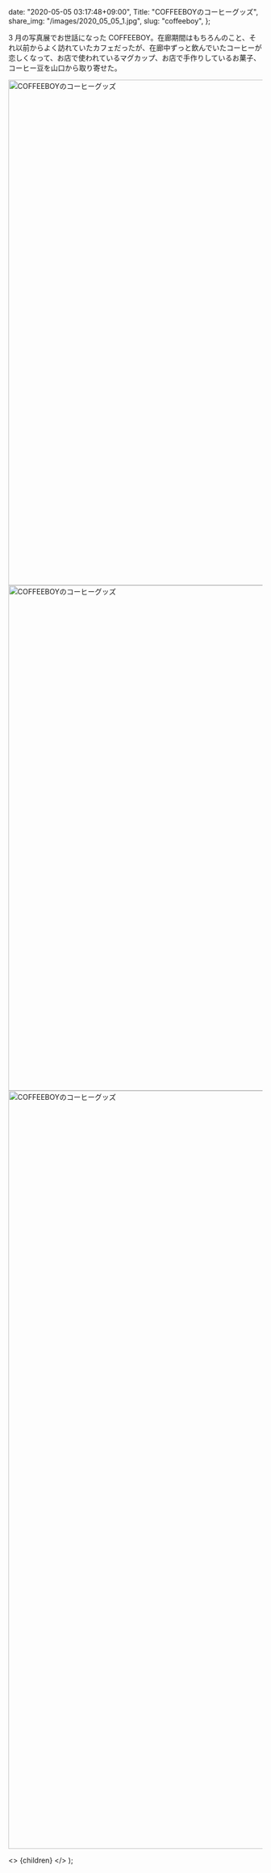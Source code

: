 
  date: "2020-05-05 03:17:48+09:00",
  Title: "COFFEEBOYのコーヒーグッズ",
  share_img: "/images/2020_05_05_1.jpg",
  slug: "coffeeboy",
};

3 月の写真展でお世話になった COFFEEBOY。在廊期間はもちろんのこと、それ以前からよく訪れていたカフェだったが、在廊中ずっと飲んでいたコーヒーが恋しくなって、お店で使われているマグカップ、お店で手作りしているお菓子、コーヒー豆を山口から取り寄せた。

<img src="/images/2020_05_05_1.jpg" alt="COFFEEBOYのコーヒーグッズ" width="1500" height="1000" loading="lazy" />
<img src="/images/2020_05_05_2.jpg" alt="COFFEEBOYのコーヒーグッズ" width="1500" height="1000" loading="lazy" />
<img src="/images/2020_05_05_3.jpg" alt="COFFEEBOYのコーヒーグッズ" width="1500" height="1500" loading="lazy" />

  <>
    <Head>
      <title>{meta.Title} | 異郷好実</title>
    </Head>
    <PostLayout meta={meta}>{children}</PostLayout>
  </>
);
